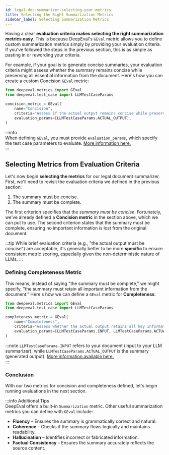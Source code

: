 ```yaml
---
id: legal-doc-summarizer-selecting-your-metrics
title: Selecting the Right Summarization Metrics
sidebar_label: Selecting Summarization Metrics
---
```


Having a clear **evaluation criteria makes selecting the right summarization metrics easy**. This is because DeepEval's `GEval` metric allows you to define custom summarization metrics simply by providing your evaluation criteria. If you've followed the steps in the previous section, this is as simple as pasting in or rewording your criteria.

For example, if your goal is to generate concise summaries, your evaluation criteria might assess whether the summary remains concise while preserving all essential information from the document. Here's how you can create a custom Concision `GEval` metric:

```python
from deepeval.metrics import GEval
from deepeval.test_case import LLMTestCaseParams

concision_metric = GEval(
    name="Concision",
    criteria="Assess if the actual output remains concise while preserving all essential information.",
    evaluation_params=[LLMTestCaseParams.ACTUAL_OUTPUT],
)
```

:::info  
When defining `GEval`, you must provide `evaluation_params`, which specify the test case parameters to evaluate. [More information here.](/docs/metrics-llm-evals)  
:::

## Selecting Metrics from Evaluation Criteria

Let's now begin **selecting the metrics** for our legal document summarizer. First, we'll need to revisit the evaluation criteria we defined in the previous section:

1. The summary must be concise.
2. The summary must be complete.

The first criterion specifies that the _summary must be concise_. Fortunately, we've already defined a **Concision metric** in the section above, which we can put to use. The second criterion states that the summary must be complete, ensuring no important information is lost from the original document.

:::tip
While brief evaluation criteria (e.g., "the actual output must be concise") are acceptable, it's generally better to be more **specific** to ensure consistent metric scoring, especially given the non-deterministic nature of LLMs.
:::

### Defining Completeness Metric

This means, instead of saying "the summary must be complete," we might specify, "the summary must retain all important information from the document." Here's how we can define a `GEval` metric for **Completeness**:

```python
from deepeval.metrics import GEval
from deepeval.test_case import LLMTestCaseParams

completeness_metric = GEval(
    name="Completeness",
    criteria="Assess whether the actual output retains all key information from the input.",
    evaluation_params=[LLMTestCaseParams.INPUT, LLMTestCaseParams.ACTUAL_OUTPUT],
)
```

:::note
`LLMTestCaseParams.INPUT` refers to your document (input to your LLM summarizer), while `LLMTestCaseParams.ACTUAL_OUTPUT` is the summary (generated output). [More information available here.](/docs/metrics-llm-evals)  
:::

### Conclusion

With our two metrics for concision and completeness defined, let's begin running evaluations in the next section.

:::info Additional Tips  
DeepEval offers a built-in `Summarization` metric. Other useful summarization metrics you can define with `GEval` include:

- **Fluency** – Ensures the summary is grammatically correct and natural.
- **Coherence** – Checks if the summary flows logically and maintains readability.
- **Hallucination** – Identifies incorrect or fabricated information.
- **Factual Consistency** – Ensures the summary accurately reflects the source content.
